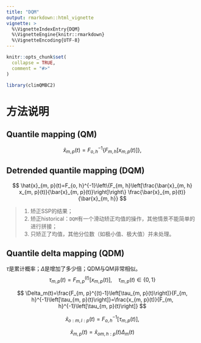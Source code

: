 ```yaml
---
title: "DQM"
output: rmarkdown::html_vignette
vignette: >
  %\VignetteIndexEntry{DQM}
  %\VignetteEngine{knitr::rmarkdown}
  %\VignetteEncoding{UTF-8}
---
```


```r
knitr::opts_chunk$set(
  collapse = TRUE,
  comment = "#>"
)
```

```r
library(climQMBC2)
```

# 方法说明

## Quantile mapping (QM)

$$
\hat{x}_{m, p}(t)=F_{o, h}^{-1}\left\{F_{m, h}\left[x_{m, p}(t)\right]\right\},
$$

## Detrended quantile mapping (DQM)

$$
\hat{x}_{m, p}(t)=F_{o, h}^{-1}\left\{F_{m, h}\left[\frac{\bar{x}_{m, h} x_{m, p}(t)}{\bar{x}_{m, p}(t)}\right]\right\} \frac{\bar{x}_{m, p}(t)}{\bar{x}_{m, h}}
$$

> 1. 矫正SSP的结果；
> 2. 矫正historical：`DQM`有一个滑动矫正均值的操作，其他情景不能简单的进行拼接；
> 3. 只矫正了均值，其他分位数（如极小值、极大值）并未处理。

## Quantile delta mapping (QDM)

$\tau$是累计概率；$\Delta$是增加了多少倍；QDM与QM非常相似。
$$
\tau_{m, p}(t)=F_{m, p}^{(t)}\left[x_{m, p}(t)\right], \quad \tau_{m, p}(t) \in\{0,1\}
$$

$$
\Delta_m(t)=\frac{F_{m, p}^{(t)-1}\left[\tau_{m, p}(t)\right]}{F_{m, h}^{-1}\left[\tau_{m, p}(t)\right]}=\frac{x_{m, p}(t)}{F_{m, h}^{-1}\left[\tau_{m, p}(t)\right]}
$$

$$
\hat{x}_{o: m, l: p}(t)=F_{o, h}^{-1}\left[\tau_{m, p}(t)\right],
$$

$$
\hat{x}_{m, p}(t)=\hat{x}_{o m, h: p}(t) \Delta_m(t)
$$
